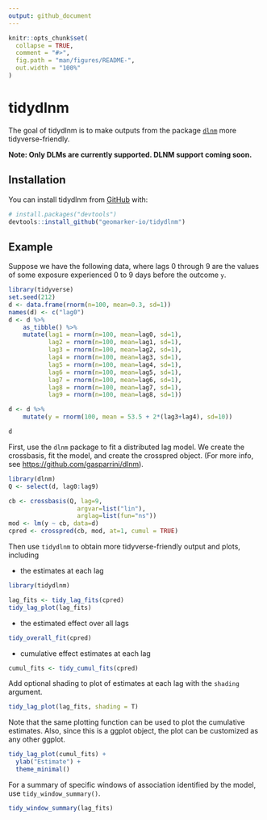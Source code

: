 ```yaml
---
output: github_document
---
```


<!-- README.md is generated from README.Rmd. Please edit that file -->

```r
knitr::opts_chunk$set(
  collapse = TRUE,
  comment = "#>",
  fig.path = "man/figures/README-",
  out.width = "100%"
)
```

# tidydlnm

<!-- badges: start -->
<!-- badges: end -->

The goal of tidydlnm is to make outputs from the package [`dlnm`](https://github.com/gasparrini/dlnm) more tidyverse-friendly.

**Note: Only DLMs are currently supported. DLNM support coming soon.**

## Installation

You can install tidydlnm from [GitHub](https://github.com/) with:

``` r
# install.packages("devtools")
devtools::install_github("geomarker-io/tidydlnm")
```
## Example

Suppose we have the following data, where lags 0 through 9 are the values of some exposure experienced 0 to 9 days before the outcome `y`.

```r
library(tidyverse)
set.seed(212)
d <- data.frame(rnorm(n=100, mean=0.3, sd=1))
names(d) <- c("lag0")
d <- d %>%
    as_tibble() %>%
    mutate(lag1 = rnorm(n=100, mean=lag0, sd=1),
           lag2 = rnorm(n=100, mean=lag1, sd=1),
           lag3 = rnorm(n=100, mean=lag2, sd=1),
           lag4 = rnorm(n=100, mean=lag3, sd=1),
           lag5 = rnorm(n=100, mean=lag4, sd=1),
           lag6 = rnorm(n=100, mean=lag5, sd=1),
           lag7 = rnorm(n=100, mean=lag6, sd=1),
           lag8 = rnorm(n=100, mean=lag7, sd=1),
           lag9 = rnorm(n=100, mean=lag8, sd=1))

d <- d %>%
    mutate(y = rnorm(100, mean = 53.5 + 2*(lag3+lag4), sd=10))

d
```


First, use the `dlnm` package to fit a distributed lag model. We create the crossbasis, fit the model, and create the crosspred object. (For more info, see [https://github.com/gasparrini/dlnm](https://github.com/gasparrini/dlnm)). 

```r
library(dlnm)
Q <- select(d, lag0:lag9)

cb <- crossbasis(Q, lag=9,
                   argvar=list("lin"),
                   arglag=list(fun="ns"))
mod <- lm(y ~ cb, data=d)
cpred <- crosspred(cb, mod, at=1, cumul = TRUE)
```

Then use `tidydlnm` to obtain more tidyverse-friendly output and plots, including 

- the estimates at each lag

```r
library(tidydlnm)

lag_fits <- tidy_lag_fits(cpred)
tidy_lag_plot(lag_fits)
```

- the estimated effect over all lags

```r
tidy_overall_fit(cpred)
```

- cumulative effect estimates at each lag

```r
cumul_fits <- tidy_cumul_fits(cpred)
```

Add optional shading to plot of estimates at each lag with the `shading` argument.
```r
tidy_lag_plot(lag_fits, shading = T)
```

Note that the same plotting function can be used to plot the cumulative estimates. Also, since this is a ggplot object, the plot can be customized as any other ggplot. 

```r
tidy_lag_plot(cumul_fits) +
  ylab("Estimate") +
  theme_minimal()
```

For a summary of specific windows of association identified by the model, use `tidy_window_summary()`.
```r
tidy_window_summary(lag_fits)
```

